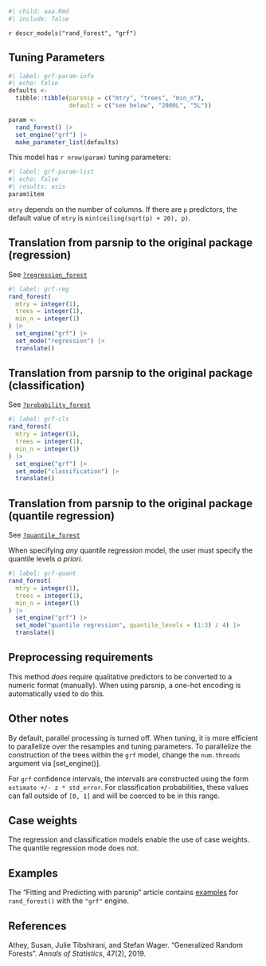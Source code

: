 ```r
#| child: aaa.Rmd
#| include: false
```

`r descr_models("rand_forest", "grf")`

## Tuning Parameters

```r
#| label: grf-param-info
#| echo: false
defaults <- 
  tibble::tibble(parsnip = c("mtry", "trees", "min_n"),
                 default = c("see below", "2000L", "5L"))

param <-
  rand_forest() |> 
  set_engine("grf") |> 
  make_parameter_list(defaults)
```

This model has `r nrow(param)` tuning parameters:

```r
#| label: grf-param-list
#| echo: false
#| results: asis
param$item
```

`mtry` depends on the number of columns. If there are `p` predictors, the default value of `mtry` is `min(ceiling(sqrt(p) + 20), p)`. 

## Translation from parsnip to the original package (regression)

See [`?regression_forest`](https://grf-labs.github.io/grf/reference/regression_forest.html)

```r
#| label: grf-reg
rand_forest(
  mtry = integer(1),
  trees = integer(1),
  min_n = integer(1)
) |>  
  set_engine("grf") |> 
  set_mode("regression") |> 
  translate()
```

## Translation from parsnip to the original package (classification)

See [`?probability_forest`](https://grf-labs.github.io/grf/reference/probability_forest.html)

```r
#| label: grf-cls
rand_forest(
  mtry = integer(1),
  trees = integer(1),
  min_n = integer(1)
) |> 
  set_engine("grf") |> 
  set_mode("classification") |> 
  translate()
```

## Translation from parsnip to the original package (quantile regression)

See [`?quantile_forest`](https://grf-labs.github.io/grf/reference/quantile_forest.html)

When specifying _any_ quantile regression model, the user must specify the quantile levels _a priori_. 

```r
#| label: grf-quant
rand_forest(
  mtry = integer(1),
  trees = integer(1),
  min_n = integer(1)
) |> 
  set_engine("grf") |> 
  set_mode("quantile regression", quantile_levels = (1:3) / 4) |> 
  translate()
```

## Preprocessing requirements

This method _does_ require qualitative predictors to be converted to a numeric format (manually). When using parsnip, a one-hot encoding is automatically used to do this. 

## Other notes

By default, parallel processing is turned off. When tuning, it is more efficient to parallelize over the resamples and tuning parameters. To parallelize the construction of the trees within the `grf` model, change the `num.threads` argument via [set_engine()]. 

For `grf` confidence intervals, the intervals are constructed using the form `estimate +/- z * std_error`. For classification probabilities, these values can fall outside of  `[0, 1]` and will be coerced to be in this range.

## Case weights

The regression and classification models enable the use of case weights. The quantile regression mode does not. 

## Examples 

The "Fitting and Predicting with parsnip" article contains [examples](https://parsnip.tidymodels.org/articles/articles/Examples.html#rand-forest-grf) for `rand_forest()` with the `"grf"` engine.

## References

Athey, Susan, Julie Tibshirani, and Stefan Wager. "Generalized Random Forests". _Annals of Statistics_, 47(2), 2019.

